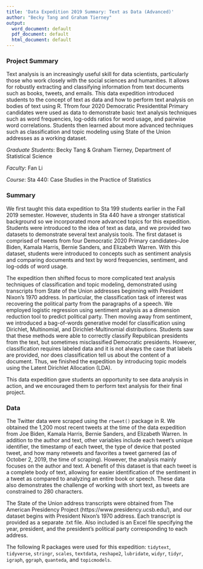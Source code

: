 ```yaml
---
title: 'Data Expedition 2019 Summary: Text as Data (Advanced)'
author: "Becky Tang and Graham Tierney"
output:
  word_document: default
  pdf_document: default
  html_document: default
---
```

### Project Summary

Text analysis is an increasingly useful skill for data scientists, particularly those who work closely with the social sciences and humanities. It allows for robustly extracting and classifying information from text documents such as books, tweets, and emails. This data expedition introduced students to the concept of text as data and how to perform text analysis on bodies of text using R. Tfrom four 2020 Democratic Presidentital Primary candidates were used as data to demonstrate basic text analysis techniques such as word frequencies, log-odds ratios for word usage, and pairwise word correlations. Students then learned about more advanced techniques such as classification and topic modeling using State of the Union addresses as a working dataset. 

*Graduate Students*: Becky Tang & Graham Tierney, Department of Statistical Science

*Faculty*: Fan Li

*Course*: Sta 440: Case Studies in the Practice of Statistics

### Summary

We first taught this data expedition to Sta 199 students earlier in the Fall 2019 semester. However, students in Sta 440 have a stronger statistical background so we incorporated more advanced topics for this expedition. Students were introduced to the idea of text as data, and we provided two datasets to demonstrate several text analysis tools. The first dataset is comprised of tweets from four Democratic 2020 Primary candidates--Joe Biden, Kamala Harris, Bernie Sanders, and Elizabeth Warren. With this dataset, students were introduced to concepts such as sentiment analysis and comparing documents and text by word frequencies, sentiment, and log-odds of word usage.

The expedition then shifted focus to more complicated text analysis techniques of classification and topic modeling, demonstrated using transcripts from State of the Union addresses beginning with President Nixon’s 1970 address. In particular, the classification task of interest was recovering the political party from the paragraphs of a speech. We employed logistic regression using sentiment analysis as a dimension reduction tool to predict political party. Then moving away from sentiment, we introduced a bag-of-words generative model for classification using Dirichlet, Multinomial, and Dirichlet-Multinomial distributions. Students saw that these methods were able to correctly classify Republican presidents from the text, but sometimes misclassified Democratic presidents. However, classification requires labeled data and it is not always the case that labels are provided, nor does classification tell us about the content of a document. Thus, we finished the expedition by introducing topic models using the Latent Dirichlet Allocation (LDA).

This data expedition gave students an opportunity to see data analysis in action, and we encouraged them to perform text analysis for their final project. 

### Data

The Twitter data were scraped using the `rtweet()` package in R. We obtained the 1,200 most recent tweets at the time of the data expedition from Joe Biden, Kamala Harris, Bernie Sanders, and Elizabeth Warren. In addition to the author and text, other variables include each tweet's unique identifier, the timestamp of each tweet, the type of device that posted tweet, and how many retweets and favorites a tweet garnered (as of October 2, 2019, the time of scraping). However, the analysis mainly focuses on the author and text. A benefit of this dataset is that each tweet is a complete body of text, allowing for easier identification of the sentiment in a tweet as compared to analyzing an entire book or speech. These data also demonstrates the challenge of working with short text, as tweets are constrained to 280 characters. 

The State of the Union address transcripts were obtained from The American Presidency Project (https://www.presidency.ucsb.edu/), and our dataset begins with President Nixon’s 1970 address. Each transcript is provided as a separate .txt file. Also included is an Excel file specifying the year, president, and the president’s political party corresponding to each address.

The following R packages were used for this expedition: `tidytext`, `tidyverse`, `stringr`, `scales`, `textdata`, `reshape2`, `lubridate`, `widyr`, `tidyr`, `igraph`, `ggraph`, `quanteda`, and `topicmodels`.

